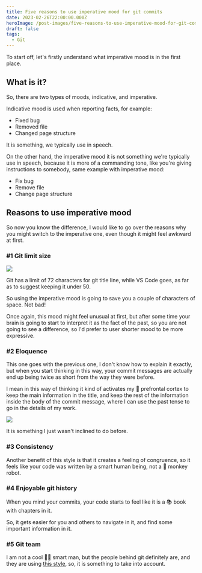 ```yaml
---
title: Five reasons to use imperative mood for git commits
date: 2023-02-26T22:00:00.000Z
heroImage: /post-images/five-reasons-to-use-imperative-mood-for-git-commits.png
draft: false
tags:
  - Git
---
```


To start off, let's firstly understand what imperative mood is in the first place.

## What is it?

So, there are two types of moods, indicative, and imperative.

Indicative mood is used when reporting facts, for example:

* Fixed bug
* Removed file
* Changed page structure

It is something, we typically use in speech.

On the other hand, the imperative mood it is not something we're typically use in speech, because it is more of a commanding tone, like you're giving instructions to somebody, same example with imperative mood:

* Fix bug
* Remove file
* Change page structure

## Reasons to use imperative mood

So now you know the difference, I would like to go over the reasons why you might switch to the imperative one, even though it might feel awkward at first.

### #1 Git limit size

![](/post-images/five-reasons-to-use-imperative-mood-for-git-commits-example-1.png)

Git has a limit of 72 characters for git title line, while VS Code goes, as far as to suggest keeping it under 50.

So using the imperative mood is going to save you a couple of characters of space. Not bad!

Once again, this mood might feel unusual at first, but after some time your brain is going to start to interpret it as the fact of the past, so you are not going to see a difference, so I'd prefer to user shorter mood to be more expressive.

### #2 Eloquence

This one goes with the previous one, I don't know how to explain it exactly, but when you start thinking in this way, your commit messages are actually end up being twice as short from the way they were before.

I mean in this way of thinking it kind of activates my 🧠 prefrontal cortex to keep the main information in the title, and keep the rest of the information inside the body of the commit message, where I can use the past tense to go in the details of my work.

![](/post-images/five-reasons-to-use-imperative-mood-for-git-commits-example-2.png)

It is something I just wasn't inclined to do before.

### #3 Consistency

Another benefit of this style is that it creates a feeling of congruence, so it feels like your code was written by a smart human being, not a 🐒 monkey robot.

### #4 Enjoyable git history

When you mind your commits, your code starts to feel like it is a 📚 book with chapters in it.

So, it gets easier for you and others to navigate in it, and find some important information in it.

### #5 Git team

I am not a cool 👨‍🎓 smart man, but the people behind git definitely are, and they are using [this style](https://github.com/git/git/commits/master), so, it is something to take into account.
